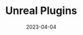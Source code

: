 ---
title: 'Unreal Plugins'
date: '2023-04-04'
tags: ['unreal engine', 'complete', 'game', 'C++']
draft: true
summary: 'My Unreal Engine Plugins'
---